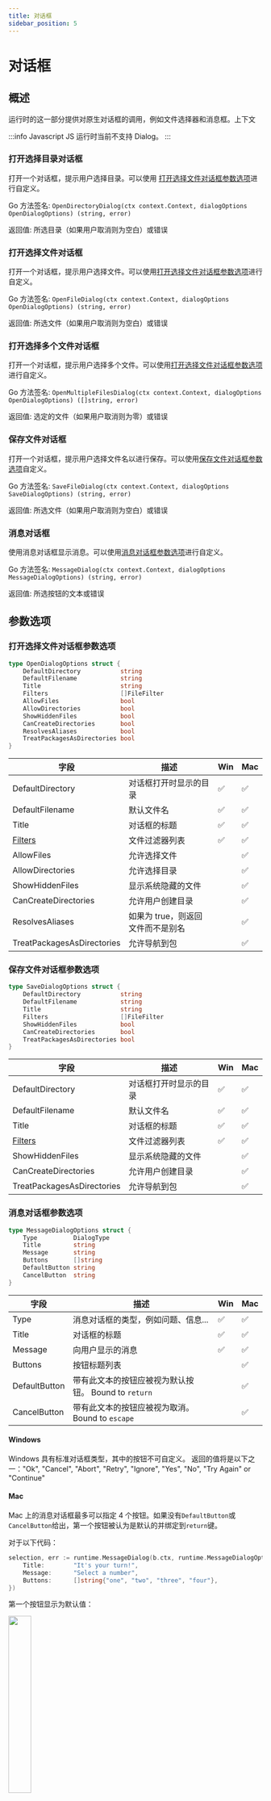 ```yaml
---
title: 对话框
sidebar_position: 5
---
```


# 对话框

## 概述

运行时的这一部分提供对原生对话框的调用，例如文件选择器和消息框。上下文

:::info Javascript
JS 运行时当前不支持 Dialog。
:::

### 打开选择目录对话框

打开一个对话框，提示用户选择目录。可以使用 [打开选择文件对话框参数选项](#打开选择文件对话框参数选项)进行自定义。

Go 方法签名: `OpenDirectoryDialog(ctx context.Context, dialogOptions OpenDialogOptions) (string, error)`

返回值: 所选目录（如果用户取消则为空白）或错误

### 打开选择文件对话框

打开一个对话框，提示用户选择文件。可以使用[打开选择文件对话框参数选项](#打开选择文件对话框参数选项)进行自定义。

Go 方法签名: `OpenFileDialog(ctx context.Context, dialogOptions OpenDialogOptions) (string, error)`

返回值: 所选文件（如果用户取消则为空白）或错误

### 打开选择多个文件对话框

打开一个对话框，提示用户选择多个文件。可以使用[打开选择文件对话框参数选项](#打开选择文件对话框参数选项)进行自定义。

Go 方法签名: `OpenMultipleFilesDialog(ctx context.Context, dialogOptions OpenDialogOptions) ([]string, error)`

返回值: 选定的文件（如果用户取消则为零）或错误

### 保存文件对话框

打开一个对话框，提示用户选择文件名以进行保存。可以使用[保存文件对话框参数选项](#保存文件对话框参数选项)自定义。

Go 方法签名: `SaveFileDialog(ctx context.Context, dialogOptions SaveDialogOptions) (string, error)`

返回值: 所选文件（如果用户取消则为空白）或错误

### 消息对话框

使用消息对话框显示消息。可以使用[消息对话框参数选项](#消息对话框参数选项)进行自定义。

Go 方法签名: `MessageDialog(ctx context.Context, dialogOptions MessageDialogOptions) (string, error)`

返回值: 所选按钮的文本或错误

## 参数选项

### 打开选择文件对话框参数选项

```go
type OpenDialogOptions struct {
	DefaultDirectory           string
	DefaultFilename            string
	Title                      string
	Filters                    []FileFilter
	AllowFiles                 bool
	AllowDirectories           bool
	ShowHiddenFiles            bool
	CanCreateDirectories       bool
	ResolvesAliases            bool
	TreatPackagesAsDirectories bool
}
```

| 字段                       | 描述                              | Win | Mac |
| -------------------------- | --------------------------------- | --- | --- |
| DefaultDirectory           | 对话框打开时显示的目录            | ✅  | ✅  |
| DefaultFilename            | 默认文件名                        | ✅  | ✅  |
| Title                      | 对话框的标题                      | ✅  | ✅  |
| [Filters](#文件过滤)       | 文件过滤器列表                    | ✅  | ✅  |
| AllowFiles                 | 允许选择文件                      |     | ✅  |
| AllowDirectories           | 允许选择目录                      |     | ✅  |
| ShowHiddenFiles            | 显示系统隐藏的文件                |     | ✅  |
| CanCreateDirectories       | 允许用户创建目录                  |     | ✅  |
| ResolvesAliases            | 如果为 true，则返回文件而不是别名 |     | ✅  |
| TreatPackagesAsDirectories | 允许导航到包                      |     | ✅  |

### 保存文件对话框参数选项

```go
type SaveDialogOptions struct {
	DefaultDirectory           string
	DefaultFilename            string
	Title                      string
	Filters                    []FileFilter
	ShowHiddenFiles            bool
	CanCreateDirectories       bool
	TreatPackagesAsDirectories bool
}
```

| 字段                       | 描述                   | Win | Mac |
| -------------------------- | ---------------------- | --- | --- |
| DefaultDirectory           | 对话框打开时显示的目录 | ✅  | ✅  |
| DefaultFilename            | 默认文件名             | ✅  | ✅  |
| Title                      | 对话框的标题           | ✅  | ✅  |
| [Filters](#文件过滤)       | 文件过滤器列表         | ✅  | ✅  |
| ShowHiddenFiles            | 显示系统隐藏的文件     |     | ✅  |
| CanCreateDirectories       | 允许用户创建目录       |     | ✅  |
| TreatPackagesAsDirectories | 允许导航到包           |     | ✅  |

### 消息对话框参数选项

```go
type MessageDialogOptions struct {
	Type          DialogType
	Title         string
	Message       string
	Buttons       []string
	DefaultButton string
	CancelButton  string
}
```

| 字段          | 描述                                                 | Win | Mac |
| ------------- | ---------------------------------------------------- | --- | --- |
| Type          | 消息对话框的类型，例如问题、信息...                  | ✅  | ✅  |
| Title         | 对话框的标题                                         | ✅  | ✅  |
| Message       | 向用户显示的消息                                     | ✅  | ✅  |
| Buttons       | 按钮标题列表                                         |     | ✅  |
| DefaultButton | 带有此文本的按钮应被视为默认按钮。 Bound to `return` |     | ✅  |
| CancelButton  | 带有此文本的按钮应被视为取消。Bound to `escape`      |     | ✅  |

#### Windows

Windows 具有标准对话框类型，其中的按钮不可自定义。
返回的值将是以下之一："Ok", "Cancel", "Abort", "Retry", "Ignore", "Yes", "No", "Try Again" or "Continue"

#### Mac

Mac 上的消息对话框最多可以指定 4 个按钮。如果没有`DefaultButton`或`CancelButton`给出，第一个按钮被认为是默认的并绑定到`return`键。

对于以下代码：

```go
selection, err := runtime.MessageDialog(b.ctx, runtime.MessageDialogOptions{
    Title:        "It's your turn!",
    Message:      "Select a number",
    Buttons:      []string{"one", "two", "three", "four"},
})
```

第一个按钮显示为默认值：

<div class="text--center">
  <img
    src="/img/runtime/dialog_no_defaults.png"
    width="30%"
    style={{ "box-shadow": "rgb(255 255 255 / 20%) 0px 4px 8px 0px, rgb(104 104 104) 0px 6px 20px 0px" }}
  />
</div>
<br />

如果我们指定`DefaultButton`为“two”：

```go
selection, err := runtime.MessageDialog(b.ctx, runtime.MessageDialogOptions{
    Title:         "It's your turn!",
    Message:       "Select a number",
    Buttons:       []string{"one", "two", "three", "four"},
    DefaultButton: "two",
})
```

第二个按钮显示为默认值。当 `return` 被按下时，则返回数值“two”。

<div class="text--center">
  <img
    src="/img/runtime/dialog_default_button.png"
    width="30%"
    style={{ "box-shadow": "rgb(255 255 255 / 20%) 0px 4px 8px 0px, rgb(104 104 104) 0px 6px 20px 0px" }}
  />
</div>
<br />

如果我们现在指定`CancelButton`为“three”：

```go
selection, err := runtime.MessageDialog(b.ctx, runtime.MessageDialogOptions{
    Title:         "It's your turn!",
    Message:       "Select a number",
    Buttons:       []string{"one", "two", "three", "four"},
    DefaultButton: "two",
    CancelButton:  "three",
})
```

带有“three”的按钮显示在对话框的底部。当`escape`被按下时，则返回值“three”：

<div class="text--center">
  <img
    src="/img/runtime/dialog_default_cancel.png"
    width="30%"
    style={{ "box-shadow": "rgb(255 255 255 / 20%) 0px 4px 8px 0px, rgb(104 104 104) 0px 6px 20px 0px" }}
  />
</div>
<br />
<br />
<br />

#### 对话框类型

```go
const (
     	InfoDialog     DialogType = "info"
     	WarningDialog  DialogType = "warning"
     	ErrorDialog    DialogType = "error"
     	QuestionDialog DialogType = "question"
     )
```

### 文件过滤

```go
type FileFilter struct {
	DisplayName string // Filter information EG: "Image Files (*.jpg, *.png)"
	Pattern     string // semi-colon separated list of extensions, EG: "*.jpg;*.png"
}
```

#### Windows

Windows 允许您在对话框中使用多个文件过滤器。每个 FileFilter 将在对话框中显示为一个单独的条目：

<div class="text--center">
  <img
    src="/img/runtime/dialog_win_filters.png"
    width="50%"
    style={{ "box-shadow": "rgb(255 255 255 / 20%) 0px 4px 8px 0px, rgb(104 104 104) 0px 6px 20px 0px" }}
  />
</div>
<br />
<br />
<br />

#### Mac

Mac 对话框只有一组模式来过滤文件的概念。如果提供了多个 FileFilters，Wails 将使用所有定义的模式。

示例：

```go
	selection, err := runtime.OpenFileDialog(b.ctx, runtime.OpenDialogOptions{
		Title: "Select File",
		Filters: []runtime.FileFilter{
			{
				DisplayName: "Images (*.png;*.jpg)",
				Pattern:     "*.png;*.jpg",
			}, {
				DisplayName: "Videos (*.mov;*.mp4)",
				Pattern:     "*.mov;*.mp4",
			},
		},
	})
```

这将导致使用`*.png,*.jpg,*.mov,*.mp4`作为过滤器打开文件对话框。
